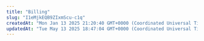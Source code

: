 ```yaml
---
title: "Billing"
slug: "I1eMjkEQB9ZIxmScu-c1q"
createdAt: "Mon Jan 13 2025 21:20:40 GMT+0000 (Coordinated Universal Time)"
updatedAt: "Tue May 13 2025 18:47:04 GMT+0000 (Coordinated Universal Time)"
---
```


<script type="application/ld+json" dangerouslySetInnerHTML={{
  __html: JSON.stringify({
    "@context": "https://schema.org",
    "@type": "HowTo",
    "name": "How to Manage Billing on Vast.ai",
    "description": "A comprehensive guide to managing your Vast.ai billing, credits, payments, and understanding pricing.",
    "step": [
      {
        "@type": "HowToStep",
        "name": "Add Credits to Your Account",
        "text": "Vast requires pre-payment of credits for GPU rentals. Accept credit card payments through Stripe and crypto payments through Crypto.com and Coinbase. Use the add credit button to purchase credits one-time. Before buying credit with Stripe you must add a card first."
      },
      {
        "@type": "HowToStep",
        "name": "Set Up Auto Debit (Optional)",
        "text": "Set a balance threshold to configure auto debits, which will attempt to maintain your balance above the threshold by charging your card periodically. We recommend setting a threshold around your daily or weekly spend, and then setting a balance email notification threshold around 75% of that value."
      },
      {
        "@type": "HowToStep",
        "name": "Understand Pricing",
        "text": "There are separate prices for Active rental (GPU), Storage costs, and Bandwidth costs. You are charged per second for active instances and storage. Stopping an instance does not avoid storage costs. Bandwidth is charged per byte. Hover over the price on instance cards to see pricing details. You are only charged for actual usage time - if you delete after 10 minutes, you only pay for 10 minutes."
      },
      {
        "@type": "HowToStep",
        "name": "Monitor Your Balance",
        "text": "When balance reaches zero or below, instances are stopped automatically but not destroyed. Your credit card will be automatically charged periodically to cover any negative balance. If you do not have a payment method saved, instances and stored data will be deleted to prevent indefinite unpaid usage."
      },
      {
        "@type": "HowToStep",
        "name": "Manage Invoices and Refunds",
        "text": "Set invoice information in the Invoice Info section. Generate billing history from the Billing page. For refunds: If you pay with credit card you can get a refund on unspent Vast credits. We do not refund Vast credits bought with crypto."
      },
      {
        "@type": "HowToStep",
        "name": "Transfer Credits",
        "text": "Transfer your personal credits to a different account or team. To transfer to another user, you will need their email address (this action is irreversible). To transfer to a team, you should be a part of the team. To transfer from a team back to personal account, you must be the team owner."
      }
    ]
  })
}} />

<script type="application/ld+json" dangerouslySetInnerHTML={{
  __html: JSON.stringify({
    "@context": "https://schema.org",
    "@type": "FAQPage",
    "mainEntity": [
      {
        "@type": "Question",
        "name": "If I rent a server and delete if after 10 minutes will I pay for 1 hour of usage or 10 minutes?",
        "acceptedAnswer": {
          "@type": "Answer",
          "text": "You will only be charged for the 10 minutes of usage."
        }
      },
      {
        "@type": "Question",
        "name": "Can I get a refund?",
        "acceptedAnswer": {
          "@type": "Answer",
          "text": "If you pay with credit card you can get a refund on unspent Vast credits. We do not refund Vast credits bought with crypto."
        }
      },
      {
        "@type": "Question",
        "name": "Why has the prices changed?",
        "acceptedAnswer": {
          "@type": "Answer",
          "text": "Pricing is fixed by the host, and is specific to each machine and contract. You can refine your search and look for a machine that suits your needs."
        }
      },
      {
        "@type": "Question",
        "name": "Why am I getting the error 'No such payment method id None.' when I try to add credit?",
        "acceptedAnswer": {
          "@type": "Answer",
          "text": "Before buying credit with Stripe you must add a card!"
        }
      },
      {
        "@type": "Question",
        "name": "Am I charged for 'Loading' instances?",
        "acceptedAnswer": {
          "@type": "Answer",
          "text": "No, you are not charged when it says 'Loading'."
        }
      },
      {
        "@type": "Question",
        "name": "What happens if my Vast balance is negative?",
        "acceptedAnswer": {
          "@type": "Answer",
          "text": "If your account has a negative credit balance, your instances are stopped and can resume once you pay the balance owed."
        }
      },
      {
        "@type": "Question",
        "name": "Why am I getting charge more per hour than expected?",
        "acceptedAnswer": {
          "@type": "Answer",
          "text": "You may see your Vast credit decline at a greater rate than expected due to upload and downloads costs, which is not shown in your cost/hr or cost/day pricing breakdowns as it is charged on a usage basis and not a constant rate. You can find these rates for bandwidth usage in the Internet: section of the pricing details, which you can see when you hover over the price in the bottom right-hand corner of instance cards within the Instance console page. You can also see pricing detail before instance creation from hovering over the prices on the Search page. You can also get a detailed document of your billing history by Generate Billing History within the Billing page of the console."
        }
      }
    ]
  })
}} />

## Overview

Vast requires pre-payment of credits for GPU rentals. Once credits are purchased, they appear in your account balance.

We accept credit card payments through Stripe and crypto payments through Crypto.com and Coinbase. Use the add credit button to purchase credits one-time. Use the auto-debt feature to have the system automatically top up your account using a saved credit card when it runs low.

### Negative Balances

Vast does **not** immediately delete your instances or data when your account balance reaches zero.

- **When balance reaches zero (or below):**
  - Your instances are **stopped automatically** but **not destroyed**.
  - This ensures your data remains available so you can copy it off.
  - However, since the data is still stored on the machine, you will continue to be billed for **storage on stopped instances** — even if your balance is negative.
- **If you have a payment method saved:**
  - Your credit card will be automatically charged periodically to cover any negative balance.
  - This allows you to restart and continue using your instances without losing data.
- **If you do not have a payment method saved:**
  - The system cannot charge your account.
  - Your instances and stored data will be **deleted** to prevent indefinite unpaid usage.

<Tip>
  Important: Instances showing in your account are **never free**, even if your balance is negative or zero.
</Tip>

### Auto Debit (credit card only)

You can set a balance threshold to configure auto debits, which will attempt to maintain your balance above the threshold by charging your card periodically.

We recommend setting a threshold around your daily or weekly spend, and then setting an balance email notification threshold around 75% of that value, so that you get notified if the auto billing fails but long before your balance depletes to zero.

There is also an optional debit-mode feature which can be enabled by request for older accounts.
When debit-mode is enabled, your account balance is allowed to go negative (without immediately stopping your instances).

<Warning>
  **WARNING**

  Your card is charged automatically regardless of whether or not you have
  debit-mode enabled. Instances are never free - even stopped instances have
  storage charges. Make sure you delete instances when you are done with them -
  otherwise, your card will continue to be periodically charged indefinitely.
</Warning>

### Update Frequency

Balances are updated about once every few seconds.

### Credit Card Security

Vast.ai does not see, store or process your credit card numbers, they are passed directly to Stripe (which you can verify in the javascript).

## Refunds

After spending credits, there are absolutely no refunds.

For unspent credits, contact us on the website chat to request a refund. In most cases we can refund unspent credits. Unfortunately Coinbase Commerce does not support refunds, so there are no refunds possible for credits purchased via Coinbase Commerce.

## Pricing

There are separate prices and charges for:

- Active rental (GPU)  (in \$/hr)
- Storage costs (in $/GB/month or total $/hr)
- Bandwidth costs (in \$/TB)

You are charged the base active rental cost for every second your instance is in the active/connected state.
You are charged the storage cost (which depends on the size of your storage allocation) for every single second your instance exists and is online (for all states other than offline).
Stopping an instance does not avoid storage costs.

You are charged bandwidth prices for every byte sent or received to or from the instance, regardless of what state it is in.
The prices for base rental, storage, and bandwidth vary considerably from machine to machine, so make sure to check them.

You are not charged active rental or storage costs for instances that are currently offline.

To see a pricing breakdown on your current instances within your Instance page in the console or from offers on the Search page you can hover over the price to see pricing details.

<Frame caption="Price Details">
  ![Price Details](https://vast.ai/uploads/price-details.png)
</Frame>

## Payment Integrations

We currently support major credit cards through stripe and crypto payments through Coinbase and crypto.com.

# Page Walkthrough

In this section we will walk through the Billing page you can find within the Console when logged into your Vast account.

### Credit Balance

Here you can see the current amount of Vast credits you have. This section also shows your current credit spend given your current instances. You can also view your transactions and generate invoices here.

<Frame caption="Credit Balance">
  ![Credit Balance](https://vast.ai/uploads/credit-balance.png)
</Frame>

### Payment Sources

In this section you can add payment methods and add credit to your account.

<Frame caption="Payment Sources">
  ![Payment Sources](https://vast.ai/uploads/payment-sources.png)
</Frame>

### Transfer Credits

From this section, you can transfer your personal credits to a different account or team.

![](/images/console-billing.webp)

Click the **Transfer Credits** button to open a pop-up. There, you can select the destination account or team to send the credit to.

- To transfer credit to another **user**, you will need their email address.

  ⚠️ This action is irreversible, so please double-check the email before proceeding.

<Frame caption="Transfer Credits pop-up">
  ![Transfer Credits pop-up](/images/console-billing-2.webp)
</Frame>

- to transfer credit to a **team**, you should be a part of the team.

<Frame caption="Transfer Credit to a team">
  ![Transfer Credit to a team](/images/console-billing-3.webp)
</Frame>

- To transfer credit from a team back to a personal account, you must be the team owner. You will need to switch to your team context and open Billing Page form there to see following pop-up.

<Frame caption="Transfer Credits">
  ![Transfer Credits](/images/console-billing-4.webp)
</Frame>

### Invoice Info

Here you can add the information to be shown on invoices you generate.

<Frame caption="Invoice Filled">
  ![Invoice Filled](https://vast.ai/uploads/invoice-filled.png)
</Frame>

Here's an example that shows where and how the invoice info appears on generated invoices:

<Frame caption="Invoice With Fill Circle">
  ![Invoice With Fill Circle](https://vast.ai/uploads/invoice-with-fill-circle.jpg)
</Frame>

If you leave your Invoice Info blank it will default to your Vast account's email address for the "Bill To:" information.

## Common Questions

### If I rent a server and delete if after 10 minutes will I pay for 1 hour of usage or 10 minutes?

You will only be charged for the 10 minutes of usage.

### Can I get a refund?

If you pay with credit card you can get a refund on unspent Vast credits. We do not refund Vast credits bought with crypto.

### Why has the prices changed?

Pricing is fixed by the host, and is specific to each machine and contract. You can refine your search and look for a machine that suits your needs [here](https://cloud.vast.ai/create/).

### Why am I getting the error "No such payment method id None." when I try to add credit?

Before buying credit with Stripe you must add a card\!

### Am I charged for "Loading" instances?

No, you are not charged when it says "Loading".

### If my account is negative a few \$, what will happen? What happens if my Vast balance is negative?

It says in the Billing page: "You have a negative credit balance. Your instances are stopped and can resume once you pay the balance owed".

### Why am I getting charge more per hour than expected?

You may be see your Vast credit decline at a greater rate than expected due to upload and downloads costs, which is not shown in your $cost/hr or$cost/day pricing breakdowns as it is charged on a usage basis and not a constant rate. You can find these rates for bandwidth usage in the Internet: section of the pricing details, which you can see when you hover over the price in the bottom right-hand corner of instance cards within the Instance console page. You can also see pricing detail before instance creation from hovering over the prices on the Search page. You can also get a detailed document of your billing history by "Generate Billing History" within the Billing page of the console.

### Why are my GPUs not showing up in the list?

There are over 10,000\+ listings on vast, and search only displays a small subset. You will usually not be able to find any one specific machine through most normal searches. To test that your machine is listed correctly, you can use the CLI:
vastai search offers 'machine_id=12345 verified=any'

Replace 12345 with your actual machine ID
If your machine is verified, you should still be able to find it without the verified=any.

[Use the CLI (preferred)](/cli/get-started)
